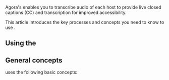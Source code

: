 
Agora's <Vpd k="NAME" /> enables you to transcribe audio of each host to provide live closed captions (CC) and transcription for improved accessibility.

This article introduces the key processes and concepts you need to know to use <Vpd k="NAME" />.

## Using the <Vg k="CONSOLE" />
<Console />

## General concepts
<Vg k="COMPANY" /> uses the following basic concepts:

<AppId />
<AppCertificate />
<Token />
<Channel />
<UserId />
<SD_RTN />

